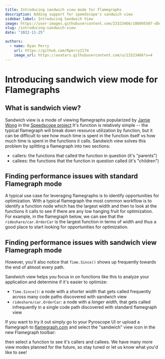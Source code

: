 ```yaml
---
title: Introducing sandwich view mode for Flamegraphs
description: Adding support for speedscope's sandwich view
sidebar_label: Introducing Sandwich View
image: https://user-images.githubusercontent.com/23323466/186095507-d8c9cc9a-1d5c-4b0a-b02a-bcbab2693a81.png
slug: /introducing-sandwich-view
date: "2022-11-25"

authors:
  - name: Ryan Perry
    url: https://github.com/Rperry2174
    image_url: https://avatars.githubusercontent.com/u/23323466?v=4
---
```


# Introducing sandwich view mode for Flamegraphs

## What is sandwich view?
Sandwich view is a mode of viewing flamegraphs popularized by [Jamie Wong](https://jamie-wong.com/) in the [Speedscope project](https://jamie-wong.com/post/speedscope/#:~:text=MIT%20licensed.-,What%20can%20it%20do%3F,-speedscope%20is%20broken)
It's function is relatively simple -- the typical flamegraph will break down resource utilization by function,
but it can be difficult to see how much time is spent in the function itself vs how much time is spent in the functions it calls.
Sandwich view solves this problem by splitting a flamegraph into two sections: 
- callers: the functions that called the function in question (it's "parents")
- callees: the functions that the function in question called (it's "children")

## Finding performance issues with standard Flamegraph mode
A typical use case for leveraging flamegraphs is to identify opportunities for optimization. With a typical flamegraph the most
common workflow is to identify a function node which has the largest width and then to look at the functions it calls to see if 
there are any low hanging fruit for optimization.
For example, in the flamegraph below, we can see that the `rideshare/car.OrderCar` is the largest function in terms of width and
thus a good place to start looking for opportunities for optimization.


<Flamegraph profileData={GolangNative}></Flamegraph>


## Finding performance issues with sandwich view Flamegraph mode
However, you'll also notice that `Time.Since()` shows up frequently towards the end of almost every path. 

<ImageSwitcher 
    lightImageSrc="https://user-images.githubusercontent.com/23323466/203905369-acbdefa8-c93f-4eeb-a742-711ef4a4fa77.png"
    darkImageSrc="https://user-images.githubusercontent.com/23323466/203905367-14ab7035-5217-414d-9286-30ba8f7a69b3.png" >
</ImageSwitcher>

Sandwich view helps you focus in on functions like this to analyze your application and determine if it's easier to optimize:
- `Time.Since()`: a node with a *shorter width* that gets called frequently across many code paths discovered with sandwich view
- `rideshare/car.OrderCar`: a node with a *longer width*, that gets called infrequently in a single code path discovered with standard flamegraph view

If you want to try it out simply go to your Pyroscope UI or upload a flamegraph to [flamegraph.com](https://flamegraph.com) and select the "sandwich" view icon in the new Flamegraph toolbar:
<ImageSwitcher 
    lightImageSrc="https://user-images.githubusercontent.com/23323466/203906376-8ce38a5e-7ecb-4a6a-89cd-231b6e2fe391.png"
    darkImageSrc="https://user-images.githubusercontent.com/23323466/203906378-60b56a52-d7e3-431e-842f-2a32e97e78cb.png" >
</ImageSwitcher>

then select a function to see it's callers and callees. We have many more view modes planned for the future, so stay tuned or let us know what you'd like to see!
